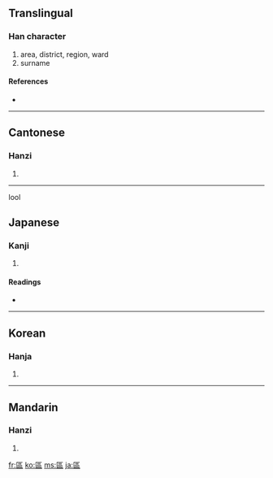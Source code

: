 {{also|区}}
==Translingual==

===Han character===
{{Han char|rn=23|rad=匸|as=09|sn=11|four=7171<sub>6</sub>|canj=尸口口口 (SRRR)|ids=⿷[[匸]][[品]]}}

# area, district, region, ward
# surname

====References====
* {{Han ref|kx=0155.130|dkj=02691|dj=0348.010|hdz=10087.100|uh=5340|ud=21312|bh=B0CF|bd=45263}}

----

==Cantonese==

===Hanzi===
{{yue-hanzi|jyut=|y=au1, keui1}}

# {{defn|Cantonese}}

----
lool

==Japanese==

===Kanji===
{{ja-kanji|grade=|rs=匸09}}

# {{defn|Japanese}}

====Readings====
* {{ja-readings|on=[[く]] (ku), [[おう]] (ō), [[こう]] (kō)|kun=[[わける]] (wakeru), [[しきる]] (shikiru)}}

----

==Korean==

===Hanja===
{{ko-hanja|hangeul=[[구]], [[우]]|rv=gu, u|mr=ku, u}}

# {{defn|Korean}}

----

==Mandarin==

===Hanzi===
{{cmn-hanzi|sim=区|pin=[[qū]] ([[qu1]])|wg=ch'ü<sup>1</sup>}}

# {{defn|Mandarin}}

[[fr:區]]
[[ko:區]]
[[ms:區]]
[[ja:區]]